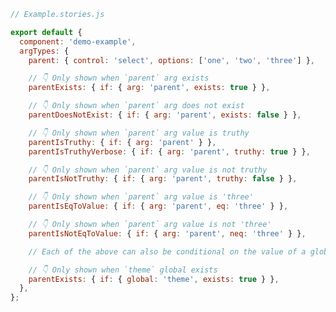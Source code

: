 ```js
// Example.stories.js

export default {
  component: 'demo-example',
  argTypes: {
    parent: { control: 'select', options: ['one', 'two', 'three'] },

    // 👇 Only shown when `parent` arg exists
    parentExists: { if: { arg: 'parent', exists: true } },

    // 👇 Only shown when `parent` arg does not exist
    parentDoesNotExist: { if: { arg: 'parent', exists: false } },

    // 👇 Only shown when `parent` arg value is truthy
    parentIsTruthy: { if: { arg: 'parent' } },
    parentIsTruthyVerbose: { if: { arg: 'parent', truthy: true } },

    // 👇 Only shown when `parent` arg value is not truthy
    parentIsNotTruthy: { if: { arg: 'parent', truthy: false } },

    // 👇 Only shown when `parent` arg value is 'three'
    parentIsEqToValue: { if: { arg: 'parent', eq: 'three' } },

    // 👇 Only shown when `parent` arg value is not 'three'
    parentIsNotEqToValue: { if: { arg: 'parent', neq: 'three' } },

    // Each of the above can also be conditional on the value of a globalType, e.g.:

    // 👇 Only shown when `theme` global exists
    parentExists: { if: { global: 'theme', exists: true } },
  },
};
```
